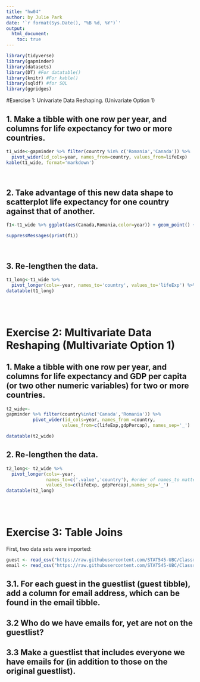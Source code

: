 ```yaml
---
title: "hw04"
author: by Julie Park
date: '`r format(Sys.Date(), "%B %d, %Y")`'
output: 
  html_document:
    toc: true
---    
```


```r
library(tidyverse)
library(gapminder)
library(datasets)
library(DT) #For datatable()
library(knitr) #For kable()
library(sqldf) #for SQL
library(ggridges)
```

#Exercise 1: Univariate Data Reshaping.  (Univariate Option 1)

## 1. Make a tibble with one row per year, and columns for life expectancy for two or more countries.
```r
t1_wide<-gapminder %>% filter(country %in% c('Romania','Canada')) %>% 
  pivot_wider(id_cols=year, names_from=country, values_from=lifeExp)
kable(t1_wide, format='markdown')
```
<br/>

## 2. Take advantage of this new data shape to scatterplot life expectancy for one country against that of another.
```r
f1<-t1_wide %>% ggplot(aes(Canada,Romania,color=year)) + geom_point() + geom_smooth()

suppressMessages(print(f1))
```
<br/>

## 3. Re-lengthen the data.
```r
t1_long<-t1_wide %>% 
  pivot_longer(cols=-year, names_to='country', values_to='lifeExp') %>% select(country, year, lifeExp) #to set the order of variables same order as the original data
datatable(t1_long)
```

<br/><br/>

# Exercise 2: Multivariate Data Reshaping (Multivariate Option 1)
## 1. Make a tibble with one row per year, and columns for life expectancy and GDP per capita (or two other numeric variables) for two or more countries.

```r
t2_wide<-
gapminder %>% filter(country%in%c('Canada','Romania')) %>%     
          pivot_wider(id_cols=year, names_from =country,         
                     values_from=c(lifeExp,gdpPercap), names_sep='_')

datatable(t2_wide)
```


## 2. Re-lengthen the data.
```r
t2_long<- t2_wide %>% 
  pivot_longer(cols=-year, 
               names_to=c('.value','country'), #order of names_to matters
               values_to=c(lifeExp, gdpPercap),names_sep='_')
datatable(t2_long)
```

<br/><br/>

# Exercise 3: Table Joins

First, two data sets were imported:
```r
guest <- read_csv("https://raw.githubusercontent.com/STAT545-UBC/Classroom/master/data/wedding/attend.csv")
email <- read_csv("https://raw.githubusercontent.com/STAT545-UBC/Classroom/master/data/wedding/emails.csv")
```


## 3.1. For each guest in the guestlist (guest tibble), add a column for email address, which can be found in the email tibble.

## 3.2 Who do we have emails for, yet are not on the guestlist?

## 3.3 Make a guestlist that includes everyone we have emails for (in addition to those on the original guestlist).

